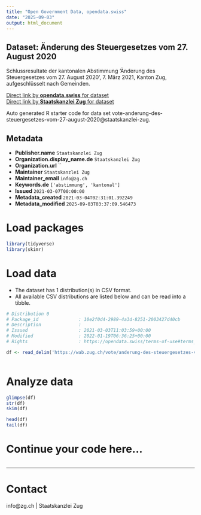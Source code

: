 ```yaml
---
title: "Open Government Data, opendata.swiss"
date: "2025-09-03"
output: html_document
---
```


## Dataset: Änderung des Steuergesetzes vom 27. August 2020

Schlussresultate der kantonalen Abstimmung 'Änderung des Steuergesetzes vom 27. August 2020', 7. März 2021, Kanton Zug, aufgeschlüsselt nach Gemeinden.

[Direct link by **opendata.swiss** for dataset](https://opendata.swiss/de/dataset/anderung-des-steuergesetzes-vom-27-august-2020)<br>
[Direct link by **Staatskanzlei Zug** for dataset](https://wab.zug.ch/vote/anderung-des-steuergesetzes-vom-27-august-2020/data)

Auto generated R starter code for data set vote-anderung-des-steuergesetzes-vom-27-august-2020@staatskanzlei-zug.

## Metadata

- **Publisher.name** `Staatskanzlei Zug`
- **Organization.display_name.de** `Staatskanzlei Zug`
- **Organization.url** ``
- **Maintainer** `Staatskanzlei Zug`
- **Maintainer_email** `info@zg.ch`
- **Keywords.de** `['abstimmung', 'kantonal']`
- **Issued** `2021-03-07T00:00:00`
- **Metadata_created** `2021-03-04T02:31:01.392249`
- **Metadata_modified** `2025-09-03T03:37:09.546473`


# Load packages

```r

library(tidyverse)
library(skimr)

```

# Load data

-   The dataset has 1 distribution(s) in CSV format.
-   All available CSV distributions are listed below and can be read into a tibble.

```r

# Distribution 0
# Package_id               : 10e2f0d4-2989-4a3d-8251-2003427d40cb
# Description              : 
# Issued                   : 2021-03-03T11:03:59+00:00
# Modified                 : 2022-01-19T06:36:25+00:00
# Rights                   : https://opendata.swiss/terms-of-use#terms_by

df <- read_delim('https://wab.zug.ch/vote/anderung-des-steuergesetzes-vom-27-august-2020/data-csv')



```

# Analyze data

```r

glimpse(df)
str(df)
skim(df)

head(df)
tail(df)

```

# Continue your code here...

```r

```

------------------------------------------------------------------------

# Contact

info@zg.ch | Staatskanzlei Zug
